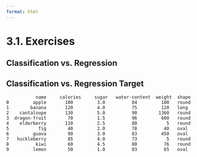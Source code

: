 ```yaml
---
format: html
---
```


<script src='../../src/quiz.js'></script>  

# 3.1. Exercises

## Classification vs. Regression

<div id='mcq1'></div> 
<script>
    generateQuiz(
        'mcq1', 
        'Question 1', 
        'Predicting the price of a house based on features  such as  number of rooms and the year built.', 
        { 
        'Classification': 'Is the prediction a categorical or a numerical value?',
        'Regression': 'Good job! We are predicting a numerical value and therefore this is an example of regression.'
        },
        'Regression',
    );
</script>

<div id='mcq2'></div> 
<script>
    generateQuiz(
        'mcq2', 
        'Question 2', 
        'Predicting if a house will sell or not based on features like the price of the house, number of rooms, etc.', 
        { 
        'Classification': 'Good job! We are predicting a categorical value (Sell/Not Sell) and therefore this is an example of classification.',
        'Regression': 'Is the prediction a categorical or a numerical value?'
        },
        'Classification',
    );
</script>

<div id='mcq3'></div> 
<script>
    generateQuiz(
        'mcq3', 
        'Question 3', 
        'Predicting your grade in this course based on your grade in Programming in Python for Data Science.', 
        { 
        'Classification': 'Is the prediction a categorical or a numerical value?',
        'Regression': 'Good job! We are predicting a numerical value (percent grade) and therefore this is an example of regression.'
        },
        'Regression',
    );
</script>

<div id='mcq4'></div> 
<script>
    generateQuiz(
        'mcq4', 
        'Question 4', 
        'Predicting a cereal’s manufacturer given the nutritional information.', 
        { 
        'Classification': 'Good job! We are predicting a categorical value and therefore this is an example of classification.',
        'Regression': 'Is the prediction a categorical or a numerical value?'
        },
        'Classification',
    );
</script>


## Classification vs. Regression Target

```out
           name     calories     sugar   water-content  weight  shape
0         apple       100         3.0          84         100   round
1        banana       120         4.0          75         120   long
2    cantaloupe       130         5.0          90        1360   round
3  dragon-fruit        70         1.5          96         600   round
4    elderberry       110         2.5          80           5   round 
5           fig        40         2.0          78          40   oval  
6         guava        90         3.0          83         450   oval
7   huckleberry        85         4.0          73           5   round
8          kiwi        60         4.5          80          76   round
9         lemon        50         1.0          83          65   oval
```

<div id='mcq5'></div> 
<script>
    generateQuiz(
        'mcq5', 
        'Question 1', 
        'Given the target column <code>shape</code>, does this represent a Classification or a Regression problem?', 
        { 
        'Classification': '',
        'Regression': 'Is the prediction a categorical or a numerical value?'
        },
        'Classification',
    );
</script>